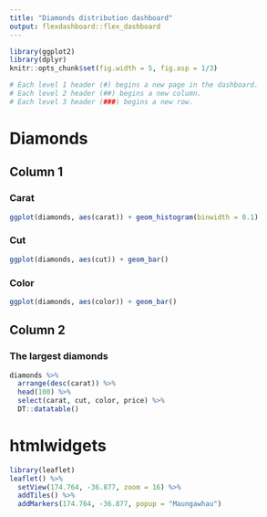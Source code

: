 ```yaml
---
title: "Diamonds distribution dashboard"
output: flexdashboard::flex_dashboard
---
```


```r
library(ggplot2)
library(dplyr)
knitr::opts_chunk$set(fig.width = 5, fig.asp = 1/3)

# Each level 1 header (#) begins a new page in the dashboard.
# Each level 2 header (##) begins a new column.
# Each level 3 header (###) begins a new row.
```

# Diamonds

## Column 1

### Carat

```r
ggplot(diamonds, aes(carat)) + geom_histogram(binwidth = 0.1)
```

### Cut

```r
ggplot(diamonds, aes(cut)) + geom_bar()
```

### Color

```r
ggplot(diamonds, aes(color)) + geom_bar()
```

## Column 2

### The largest diamonds

```r
diamonds %>% 
  arrange(desc(carat)) %>% 
  head(100) %>% 
  select(carat, cut, color, price) %>% 
  DT::datatable()
```

# htmlwidgets

```r
library(leaflet)
leaflet() %>%
  setView(174.764, -36.877, zoom = 16) %>% 
  addTiles() %>%
  addMarkers(174.764, -36.877, popup = "Maungawhau") 
```

